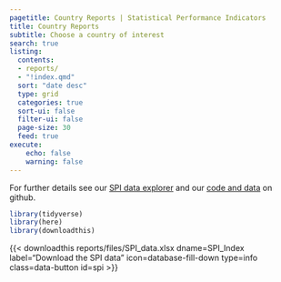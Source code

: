 ```yaml
---
pagetitle: Country Reports | Statistical Performance Indicators
title: Country Reports
subtitle: Choose a country of interest
search: true  
listing:
  contents: 
  - reports/
  - "!index.qmd"
  sort: "date desc"
  type: grid
  categories: true
  sort-ui: false
  filter-ui: false
  page-size: 30
  feed: true
execute:
    echo: false
    warning: false
---
```


For further details see our [SPI data explorer](https://datanalytics.worldbank.org/SPI/) and our [code and data](https://github.com/worldbank/SPI) on github. 

```r
library(tidyverse)
library(here)
library(downloadthis)
```

{{< downloadthis reports/files/SPI_data.xlsx dname=SPI_Index label="Download the SPI data" icon=database-fill-down type=info class=data-button id=spi >}}
